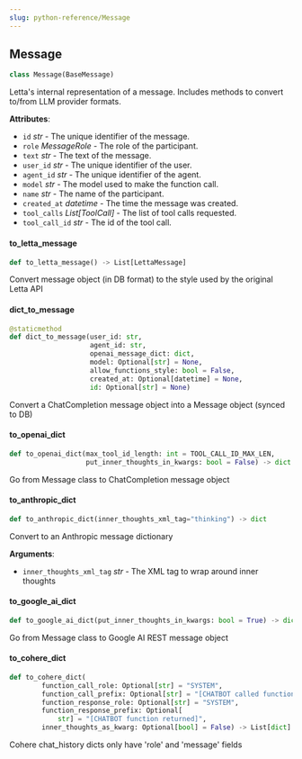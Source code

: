 ```yaml
---
slug: python-reference/Message
---
```


<a id="letta.schemas.message.Message"></a>

## Message

```python
class Message(BaseMessage)
```

Letta's internal representation of a message. Includes methods to convert to/from LLM provider formats.

**Attributes**:

- `id` _str_ - The unique identifier of the message.
- `role` _MessageRole_ - The role of the participant.
- `text` _str_ - The text of the message.
- `user_id` _str_ - The unique identifier of the user.
- `agent_id` _str_ - The unique identifier of the agent.
- `model` _str_ - The model used to make the function call.
- `name` _str_ - The name of the participant.
- `created_at` _datetime_ - The time the message was created.
- `tool_calls` _List[ToolCall]_ - The list of tool calls requested.
- `tool_call_id` _str_ - The id of the tool call.

<a id="letta.schemas.message.Message.to_letta_message"></a>

#### to\_letta\_message

```python
def to_letta_message() -> List[LettaMessage]
```

Convert message object (in DB format) to the style used by the original Letta API

<a id="letta.schemas.message.Message.dict_to_message"></a>

#### dict\_to\_message

```python
@staticmethod
def dict_to_message(user_id: str,
                    agent_id: str,
                    openai_message_dict: dict,
                    model: Optional[str] = None,
                    allow_functions_style: bool = False,
                    created_at: Optional[datetime] = None,
                    id: Optional[str] = None)
```

Convert a ChatCompletion message object into a Message object (synced to DB)

<a id="letta.schemas.message.Message.to_openai_dict"></a>

#### to\_openai\_dict

```python
def to_openai_dict(max_tool_id_length: int = TOOL_CALL_ID_MAX_LEN,
                   put_inner_thoughts_in_kwargs: bool = False) -> dict
```

Go from Message class to ChatCompletion message object

<a id="letta.schemas.message.Message.to_anthropic_dict"></a>

#### to\_anthropic\_dict

```python
def to_anthropic_dict(inner_thoughts_xml_tag="thinking") -> dict
```

Convert to an Anthropic message dictionary

**Arguments**:

- `inner_thoughts_xml_tag` _str_ - The XML tag to wrap around inner thoughts

<a id="letta.schemas.message.Message.to_google_ai_dict"></a>

#### to\_google\_ai\_dict

```python
def to_google_ai_dict(put_inner_thoughts_in_kwargs: bool = True) -> dict
```

Go from Message class to Google AI REST message object

<a id="letta.schemas.message.Message.to_cohere_dict"></a>

#### to\_cohere\_dict

```python
def to_cohere_dict(
        function_call_role: Optional[str] = "SYSTEM",
        function_call_prefix: Optional[str] = "[CHATBOT called function]",
        function_response_role: Optional[str] = "SYSTEM",
        function_response_prefix: Optional[
            str] = "[CHATBOT function returned]",
        inner_thoughts_as_kwarg: Optional[bool] = False) -> List[dict]
```

Cohere chat_history dicts only have 'role' and 'message' fields

